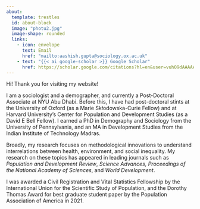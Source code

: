 ```yaml
---
about:
  template: trestles
  id: about-block
  image: "photu2.jpg"
  image-shape: rounded
  links:
    - icon: envelope
      text: Email
      href: "mailto:aashish.gupta@sociology.ox.ac.uk"  
    - text: "{{< ai google-scholar >}} Google Scholar"
      href: https://scholar.google.com/citations?hl=en&user=vuhO9dAAAAAJ&view_op=list_works&sortby=pubdate
---
```


Hi! Thank you for visiting my website!

I am a sociologist and a demographer, and currently a Post-Doctoral Associate at NYU Abu Dhabi. Before this, I have had post-doctoral stints at the University of Oxford (as a Marie Skłodowska-Curie Fellow) and at Harvard University's Center for Population and Development Studies (as a David E Bell Fellow). I earned a PhD in Demography and Sociology from the University of Pennsylvania, and an MA in Development Studies from the Indian Institute of Technology Madras.

Broadly, my research focuses on methodological innovations to understand interrelations between health, environment, and social inequality. My research on these topics has appeared in leading journals such as *Population and Development Review*, *Science Advances, Proceedings of the National Academy of Sciences*, and *World Development*.

I was awarded a Civil Registration and Vital Statistics Fellowship by the International Union for the Scientific Study of Population, and the Dorothy Thomas Award for best graduate student paper by the Population Association of America in 2021.

<!--# should we have a sidebar: https://quarto.org/docs/websites/website-navigation.html -->
